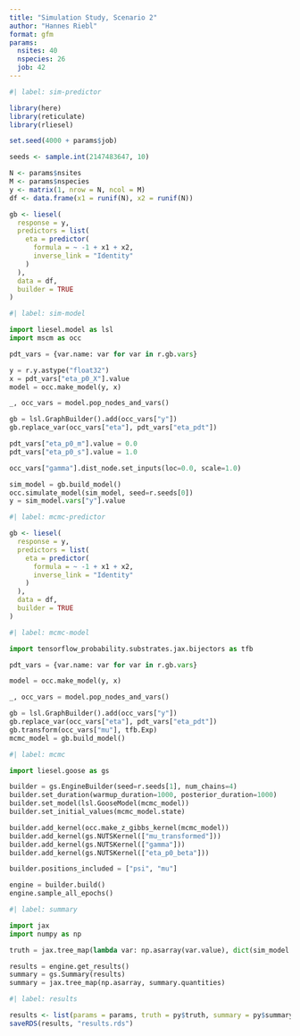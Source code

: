 ```yaml
---
title: "Simulation Study, Scenario 2"
author: "Hannes Riebl"
format: gfm
params:
  nsites: 40
  nspecies: 26
  job: 42
---
```


```r
#| label: sim-predictor

library(here)
library(reticulate)
library(rliesel)

set.seed(4000 + params$job)

seeds <- sample.int(2147483647, 10)

N <- params$nsites
M <- params$nspecies
y <- matrix(1, nrow = N, ncol = M)
df <- data.frame(x1 = runif(N), x2 = runif(N))

gb <- liesel(
  response = y,
  predictors = list(
    eta = predictor(
      formula = ~ -1 + x1 + x2,
      inverse_link = "Identity"
    )
  ),
  data = df,
  builder = TRUE
)
```

```python
#| label: sim-model

import liesel.model as lsl
import mscm as occ

pdt_vars = {var.name: var for var in r.gb.vars}

y = r.y.astype("float32")
x = pdt_vars["eta_p0_X"].value
model = occ.make_model(y, x)

_, occ_vars = model.pop_nodes_and_vars()

gb = lsl.GraphBuilder().add(occ_vars["y"])
gb.replace_var(occ_vars["eta"], pdt_vars["eta_pdt"])

pdt_vars["eta_p0_m"].value = 0.0
pdt_vars["eta_p0_s"].value = 1.0

occ_vars["gamma"].dist_node.set_inputs(loc=0.0, scale=1.0)

sim_model = gb.build_model()
occ.simulate_model(sim_model, seed=r.seeds[0])
y = sim_model.vars["y"].value
```

```r
#| label: mcmc-predictor

gb <- liesel(
  response = y,
  predictors = list(
    eta = predictor(
      formula = ~ -1 + x1 + x2,
      inverse_link = "Identity"
    )
  ),
  data = df,
  builder = TRUE
)
```

```python
#| label: mcmc-model

import tensorflow_probability.substrates.jax.bijectors as tfb

pdt_vars = {var.name: var for var in r.gb.vars}

model = occ.make_model(y, x)

_, occ_vars = model.pop_nodes_and_vars()

gb = lsl.GraphBuilder().add(occ_vars["y"])
gb.replace_var(occ_vars["eta"], pdt_vars["eta_pdt"])
gb.transform(occ_vars["mu"], tfb.Exp)
mcmc_model = gb.build_model()
```

```python
#| label: mcmc

import liesel.goose as gs

builder = gs.EngineBuilder(seed=r.seeds[1], num_chains=4)
builder.set_duration(warmup_duration=1000, posterior_duration=1000)
builder.set_model(lsl.GooseModel(mcmc_model))
builder.set_initial_values(mcmc_model.state)

builder.add_kernel(occ.make_z_gibbs_kernel(mcmc_model))
builder.add_kernel(gs.NUTSKernel(["mu_transformed"]))
builder.add_kernel(gs.NUTSKernel(["gamma"]))
builder.add_kernel(gs.NUTSKernel(["eta_p0_beta"]))

builder.positions_included = ["psi", "mu"]

engine = builder.build()
engine.sample_all_epochs()
```

```python
#| label: summary

import jax
import numpy as np

truth = jax.tree_map(lambda var: np.asarray(var.value), dict(sim_model.vars))

results = engine.get_results()
summary = gs.Summary(results)
summary = jax.tree_map(np.asarray, summary.quantities)
```

```r
#| label: results

results <- list(params = params, truth = py$truth, summary = py$summary)
saveRDS(results, "results.rds")
```
